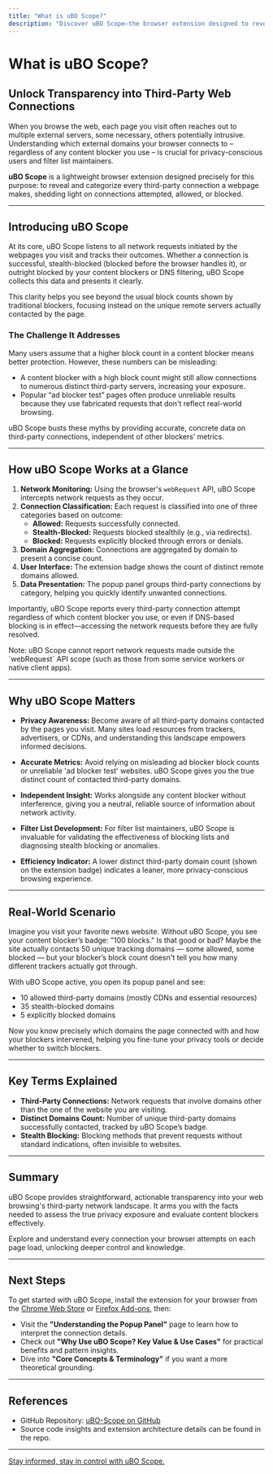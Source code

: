 ```yaml
---
title: "What is uBO Scope?"
description: "Discover uBO Scope—the browser extension designed to reveal all attempted or successful third-party connections made by web pages. Learn why understanding these connections matters and how uBO Scope delivers precise, actionable transparency regardless of other content blockers in use."
---
```


# What is uBO Scope?

## Unlock Transparency into Third-Party Web Connections

When you browse the web, each page you visit often reaches out to multiple external servers, some necessary, others potentially intrusive. Understanding which external domains your browser connects to – regardless of any content blocker you use – is crucial for privacy-conscious users and filter list maintainers.

**uBO Scope** is a lightweight browser extension designed precisely for this purpose: to reveal and categorize every third-party connection a webpage makes, shedding light on connections attempted, allowed, or blocked.

---

## Introducing uBO Scope

At its core, uBO Scope listens to all network requests initiated by the webpages you visit and tracks their outcomes. Whether a connection is successful, stealth-blocked (blocked before the browser handles it), or outright blocked by your content blockers or DNS filtering, uBO Scope collects this data and presents it clearly.

This clarity helps you see beyond the usual block counts shown by traditional blockers, focusing instead on the unique remote servers actually contacted by the page.

### The Challenge It Addresses

Many users assume that a higher block count in a content blocker means better protection. However, these numbers can be misleading:

- A content blocker with a high block count might still allow connections to numerous distinct third-party servers, increasing your exposure.
- Popular “ad blocker test” pages often produce unreliable results because they use fabricated requests that don't reflect real-world browsing.

uBO Scope busts these myths by providing accurate, concrete data on third-party connections, independent of other blockers’ metrics.

---

## How uBO Scope Works at a Glance

1. **Network Monitoring:** Using the browser's `webRequest` API, uBO Scope intercepts network requests as they occur.
2. **Connection Classification:** Each request is classified into one of three categories based on outcome:
   - **Allowed:** Requests successfully connected.
   - **Stealth-Blocked:** Requests blocked stealthily (e.g., via redirects).
   - **Blocked:** Requests explicitly blocked through errors or denials.
3. **Domain Aggregation:** Connections are aggregated by domain to present a concise count.
4. **User Interface:** The extension badge shows the count of distinct remote domains allowed.
5. **Data Presentation:** The popup panel groups third-party connections by category, helping you quickly identify unwanted connections.

Importantly, uBO Scope reports every third-party connection attempt regardless of which content blocker you use, or even if DNS-based blocking is in effect—accessing the network requests before they are fully resolved.

<Callout>
Note: uBO Scope cannot report network requests made outside the `webRequest` API scope (such as those from some service workers or native client apps).
</Callout>

---

## Why uBO Scope Matters

- **Privacy Awareness:** Become aware of all third-party domains contacted by the pages you visit. Many sites load resources from trackers, advertisers, or CDNs, and understanding this landscape empowers informed decisions.

- **Accurate Metrics:** Avoid relying on misleading ad blocker block counts or unreliable 'ad blocker test' websites. uBO Scope gives you the true distinct count of contacted third-party domains.

- **Independent Insight:** Works alongside any content blocker without interference, giving you a neutral, reliable source of information about network activity.

- **Filter List Development:** For filter list maintainers, uBO Scope is invaluable for validating the effectiveness of blocking lists and diagnosing stealth blocking or anomalies.

- **Efficiency Indicator:** A lower distinct third-party domain count (shown on the extension badge) indicates a leaner, more privacy-conscious browsing experience.

---

## Real-World Scenario

Imagine you visit your favorite news website. Without uBO Scope, you see your content blocker’s badge: "100 blocks." Is that good or bad? Maybe the site actually contacts 50 unique tracking domains — some allowed, some blocked — but your blocker’s block count doesn't tell you how many different trackers actually got through.

With uBO Scope active, you open its popup panel and see:

- 10 allowed third-party domains (mostly CDNs and essential resources)
- 35 stealth-blocked domains
- 5 explicitly blocked domains

Now you know precisely which domains the page connected with and how your blockers intervened, helping you fine-tune your privacy tools or decide whether to switch blockers.

---

## Key Terms Explained

- **Third-Party Connections:** Network requests that involve domains other than the one of the website you are visiting.
- **Distinct Domains Count:** Number of unique third-party domains successfully contacted, tracked by uBO Scope’s badge.
- **Stealth Blocking:** Blocking methods that prevent requests without standard indications, often invisible to websites.

---

## Summary

uBO Scope provides straightforward, actionable transparency into your web browsing's third-party network landscape. It arms you with the facts needed to assess the true privacy exposure and evaluate content blockers effectively.

Explore and understand every connection your browser attempts on each page load, unlocking deeper control and knowledge.

---

## Next Steps

To get started with uBO Scope, install the extension for your browser from the [Chrome Web Store](https://chromewebstore.google.com/detail/ubo-scope/bbdpgcaljkaaigfcomhidmneffjjjfgp) or [Firefox Add-ons](https://addons.mozilla.org/firefox/addon/ubo-scope/), then:

- Visit the **"Understanding the Popup Panel"** page to learn how to interpret the connection details.
- Check out **"Why Use uBO Scope? Key Value & Use Cases"** for practical benefits and pattern insights.
- Dive into **"Core Concepts & Terminology"** if you want a more theoretical grounding.

---

## References

- GitHub Repository: [uBO-Scope on GitHub](https://github.com/gorhill/uBO-Scope)
- Source code insights and extension architecture details can be found in the repo.

---

<u>Stay informed, stay in control with uBO Scope.</u>
